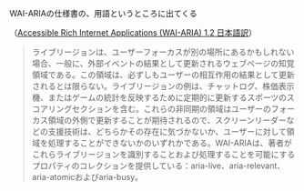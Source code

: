 WAI-ARIAの仕様書の、用語というところに出てくる

（[Accessible Rich Internet Applications (WAI-ARIA) 1.2 日本語訳](https://momdo.github.io/wai-aria-1.2/#ref-for-dfn-live-region-1)）

> ライブリージョンは、ユーザーフォーカスが別の場所にあるかもしれない場合、一般に、外部イベントの結果として更新されるウェブページの知覚領域である。この領域は、必ずしもユーザーの相互作用の結果として更新されるとは限らない。ライブリージョンの例は、チャットログ、株価表示機、またはゲームの統計を反映するために定期的に更新するスポーツのスコアリングセクションを含む。これらの非同期の領域はユーザーのフォーカス領域の外側で更新することが期待されるので、スクリーンリーダーなどの支援技術は、どちらかその存在に気づかないか、ユーザーに対して領域を処理することができないかのいずれかである。WAI-ARIAは、著者がこれらライブリージョンを識別することおよび処理することを可能にするプロパティのコレクションを提供している：aria-live、aria-relevant、aria-atomicおよびaria-busy。
